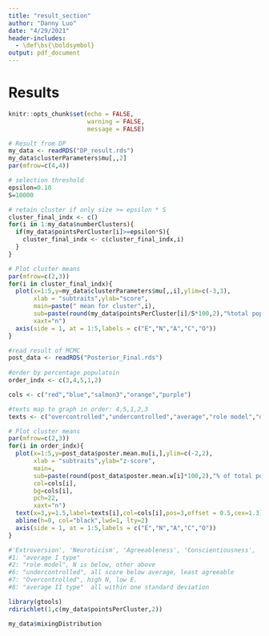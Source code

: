 ```yaml
---
title: "result_section"
author: "Danny Luo"
date: "4/29/2021"
header-includes: 
  - \def\bs{\boldsymbol}
output: pdf_document
---
```


# Results
```r
knitr::opts_chunk$set(echo = FALSE, 
                      warning = FALSE, 
                      message = FALSE)
```

```r
# Result from DP
my_data <- readRDS("DP_result.rds")
my_data$clusterParameters$mu[,,2]
par(mfrow=c(4,4))

# selection threshold
epsilon=0.10
S=10000

# retain cluster if only size >= epsilon * S
cluster_final_indx <- c()
for(i in 1:my_data$numberClusters){
  if(my_data$pointsPerCluster[i]>=epsilon*S){
    cluster_final_indx <- c(cluster_final_indx,i)
  }
}

# Plot cluster means 
par(mfrow=c(2,3))
for(i in cluster_final_indx){
  plot(x=1:5,y=my_data$clusterParameters$mu[,,i],ylim=c(-3,3),
       xlab = "subtraits",ylab="score", 
       main=paste(" mean for cluster",i),
       sub=paste(round(my_data$pointsPerCluster[i]/S*100,2),"%total population"),
       xaxt="n")
  axis(side = 1, at = 1:5,labels = c("E","N","A","C","O"))
}

```


```r
#read result of MCMC
post_data <- readRDS("Posterior_Final.rds")
  
#order by percentage populatoin
order_indx <- c(3,4,5,1,2)

cols <- c("red","blue","salmon3","orange","purple")

#texts map to graph in order: 4,5,1,2,3
texts <- c("overcontrolled","undercontrolled","average","role model","d")

# Plot cluster means 
par(mfrow=c(2,3))
for(i in order_indx){
  plot(x=1:5,y=post_data$poster.mean.mu[i,],ylim=c(-2,2),
       xlab = "subtraits",ylab="z-score", 
       main=,
       sub=paste(round(post_data$poster.mean.w[i]*100,2),"% of total population"),
       col=cols[i],
       bg=cols[i],
       pch=22,
       xaxt="n")
  text(x=3,y=1.5,label=texts[i],col=cols[i],pos=3,offset = 0.5,cex=1.3)
  abline(h=0, col="black",lwd=1, lty=2)
  axis(side = 1, at = 1:5,labels = c("E","N","A","C","O"))
}

#'Extroversion', 'Neuroticism', 'Agreeableness', 'Conscientiousness', 'Openness
#1: "average I type"
#2: "role model", N is below, other above
#6: "undercontrolled", all score below average, least agreeable
#7: "Overcontrolled", high N, low E.
#8: "average II type"  all within one standard deviation
```
```r
library(gtools)
rdirichlet(1,c(my_data$pointsPerCluster,2))

my_data$mixingDistribution
```



